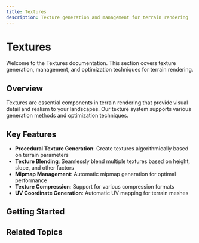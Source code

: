 ```yaml
---
title: Textures
description: Texture generation and management for terrain rendering
---
```


# Textures

Welcome to the Textures documentation. This section covers texture generation, management, and optimization techniques for terrain rendering.

## Overview

Textures are essential components in terrain rendering that provide visual detail and realism to your landscapes. Our texture system supports various generation methods and optimization techniques.

## Key Features

- **Procedural Texture Generation**: Create textures algorithmically based on terrain parameters
- **Texture Blending**: Seamlessly blend multiple textures based on height, slope, and other factors
- **Mipmap Management**: Automatic mipmap generation for optimal performance
- **Texture Compression**: Support for various compression formats
- **UV Coordinate Generation**: Automatic UV mapping for terrain meshes

## Getting Started

<Cards>
  <Card title="Basic Texture Setup" href="/docs/textures/basic-setup" />
  <Card title="Procedural Textures" href="/docs/textures/procedural" />
  <Card title="Texture Blending" href="/docs/textures/blending" />
  <Card title="Performance Optimization" href="/docs/textures/optimization" />
</Cards>

## Related Topics

<Cards>
  <Card title="Scattering" href="/docs/scattering" />
  <Card title="Procedural Generation" href="/docs/procedural-generation" />
  <Card title="Quadtree" href="/docs/quadtree" />
</Cards>
